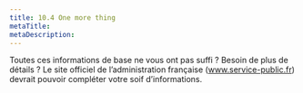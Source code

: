 ```yaml
---
title: 10.4 One more thing
metaTitle: 
metaDescription: 
---
```


Toutes ces informations de base ne vous ont pas suffi ? Besoin de plus de détails ? Le site officiel de l’administration française (www.service-public.fr) devrait pouvoir compléter votre soif d’informations.